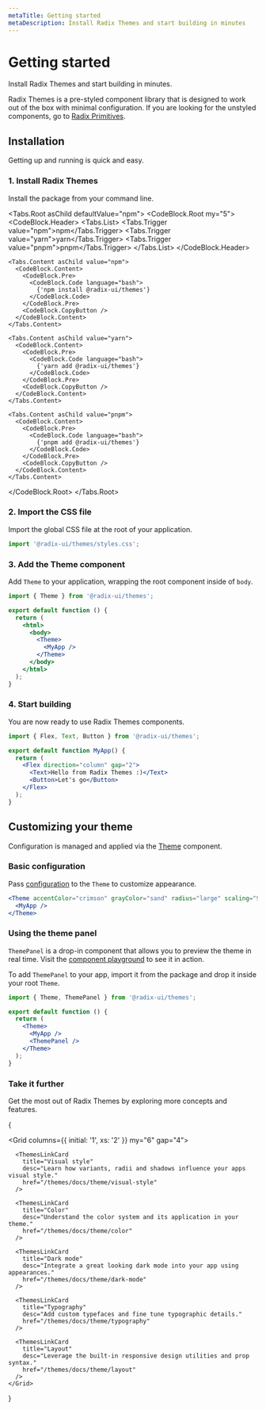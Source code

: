 ```yaml
---
metaTitle: Getting started
metaDescription: Install Radix Themes and start building in minutes
---
```


# Getting started

<Description>Install Radix Themes and start building in minutes.</Description>

Radix Themes is a pre-styled component library that is designed to work out of the box with minimal configuration. If you are looking for the unstyled components, go to [Radix Primitives](/primitives).

## Installation

Getting up and running is quick and easy.

### 1. Install Radix Themes

Install the package from your command line.

<Tabs.Root asChild defaultValue="npm">
  <CodeBlock.Root my="5">
    <CodeBlock.Header>
      <Tabs.List>
        <Tabs.Trigger value="npm">npm</Tabs.Trigger>
        <Tabs.Trigger value="yarn">yarn</Tabs.Trigger>
        <Tabs.Trigger value="pnpm">pnpm</Tabs.Trigger>
      </Tabs.List>
    </CodeBlock.Header>

    <Tabs.Content asChild value="npm">
      <CodeBlock.Content>
        <CodeBlock.Pre>
          <CodeBlock.Code language="bash">
            {'npm install @radix-ui/themes'}
          </CodeBlock.Code>
        </CodeBlock.Pre>
        <CodeBlock.CopyButton />
      </CodeBlock.Content>
    </Tabs.Content>

    <Tabs.Content asChild value="yarn">
      <CodeBlock.Content>
        <CodeBlock.Pre>
          <CodeBlock.Code language="bash">
            {'yarn add @radix-ui/themes'}
          </CodeBlock.Code>
        </CodeBlock.Pre>
        <CodeBlock.CopyButton />
      </CodeBlock.Content>
    </Tabs.Content>

    <Tabs.Content asChild value="pnpm">
      <CodeBlock.Content>
        <CodeBlock.Pre>
          <CodeBlock.Code language="bash">
            {'pnpm add @radix-ui/themes'}
          </CodeBlock.Code>
        </CodeBlock.Pre>
        <CodeBlock.CopyButton />
      </CodeBlock.Content>
    </Tabs.Content>

  </CodeBlock.Root>
</Tabs.Root>

### 2. Import the CSS file

Import the global CSS file at the root of your application.

```ts
import '@radix-ui/themes/styles.css';
```

### 3. Add the Theme component

Add `Theme` to your application, wrapping the root component inside of `body`.

```jsx line=7,9
import { Theme } from '@radix-ui/themes';

export default function () {
  return (
    <html>
      <body>
        <Theme>
          <MyApp />
        </Theme>
      </body>
    </html>
  );
}
```

### 4. Start building

You are now ready to use Radix Themes components.

```jsx
import { Flex, Text, Button } from '@radix-ui/themes';

export default function MyApp() {
  return (
    <Flex direction="column" gap="2">
      <Text>Hello from Radix Themes :)</Text>
      <Button>Let's go</Button>
    </Flex>
  );
}
```

## Customizing your theme

Configuration is managed and applied via the [Theme](/themes/docs/components/theme) component.

### Basic configuration

Pass [configuration](/themes/docs/components/theme) to the `Theme` to customize appearance.

```jsx line=1
<Theme accentColor="crimson" grayColor="sand" radius="large" scaling="95%">
  <MyApp />
</Theme>
```

### Using the theme panel

`ThemePanel` is a drop-in component that allows you to preview the theme in real time. Visit the [component playground](/themes/playground) to see it in action.

To add `ThemePanel` to your app, import it from the package and drop it inside your root `Theme`.

```jsx line=7
import { Theme, ThemePanel } from '@radix-ui/themes';

export default function () {
  return (
    <Theme>
      <MyApp />
      <ThemePanel />
    </Theme>
  );
}
```

### Take it further

Get the most out of Radix Themes by exploring more concepts and features.

{

  <Grid columns={{ initial: '1', xs: '2' }} my="6" gap="4">
      <ThemesLinkCard
        title="Theme overview"
        desc="Anatomy of a theme and how to create the perfect style for your app."
        href="/themes/docs/theme/overview"
      />

      <ThemesLinkCard
        title="Visual style"
        desc="Learn how variants, radii and shadows influence your apps visual style."
        href="/themes/docs/theme/visual-style"
      />

      <ThemesLinkCard
        title="Color"
        desc="Understand the color system and its application in your theme."
        href="/themes/docs/theme/color"
      />

      <ThemesLinkCard
        title="Dark mode"
        desc="Integrate a great looking dark mode into your app using appearances."
        href="/themes/docs/theme/dark-mode"
      />

      <ThemesLinkCard
        title="Typography"
        desc="Add custom typefaces and fine tune typographic details."
        href="/themes/docs/theme/typography"
      />

      <ThemesLinkCard
        title="Layout"
        desc="Leverage the built-in responsive design utilities and prop syntax."
        href="/themes/docs/theme/layout"
      />
    </Grid>

}
